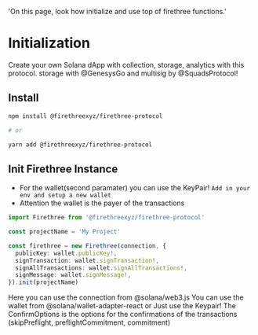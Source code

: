   'On this page, look how initialize and use top of firethree functions.'

# Initialization

Create your own Solana dApp with collection, storage, analytics with this protocol. storage with @GenesysGo and multisig by @SquadsProtocol!

## Install

```bash
npm install @firethreexyz/firethree-protocol

# or

yarn add @firethreexyz/firethree-protocol
```

## Init Firethree Instance

- For the wallet(second paramater) you can use the KeyPair! `Add in your env and setup a new wallet`
- Attention the wallet is the payer of the transactions

```ts
import Firethree from '@firethreexyz/firethree-protocol'

const projectName = 'My Project'

const firethree = new Firethree(connection, {
  publicKey: wallet.publicKey!,
  signTransaction: wallet.signTransaction!,
  signAllTransactions: wallet.signAllTransactions!,
  signMessage: wallet.signMessage!,
}).init(projectName)
```

<Properties>
  <Property name="connection" type="Connection">
    Here you can use the connection from @solana/web3.js
  </Property>
  <Property name="Wallet" type="Wallet">
    You can use the wallet from @solana/wallet-adapter-react or Just use the
    Keypair!
  </Property>
  <Property name="opts" type="ConfirmOptions | undefined">
    The ConfirmOptions is the options for the confirmations of the transactions
    (skipPreflight, preflightCommitment, commitment)
  </Property>
</Properties>
